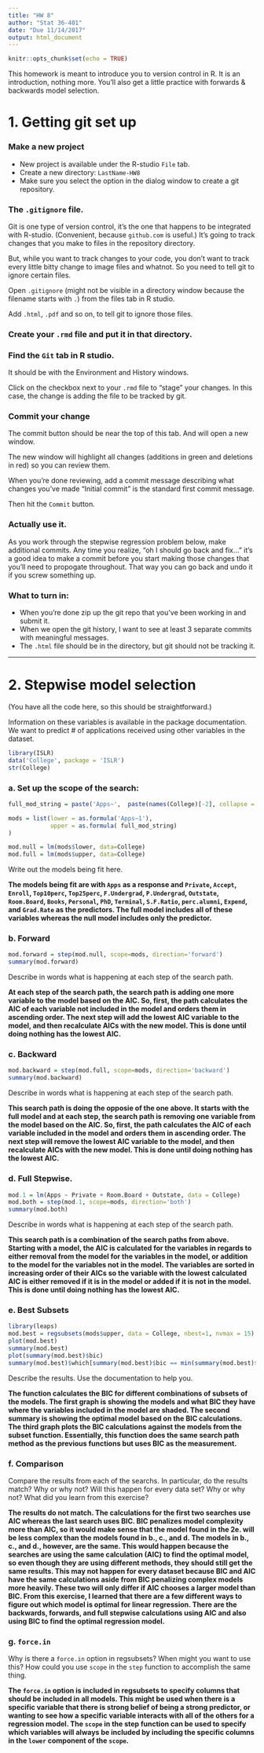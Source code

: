 ```yaml
---
title: "HW 8"
author: "Stat 36-401"
date: "Due 11/14/2017"
output: html_document
---
```


```r
knitr::opts_chunk$set(echo = TRUE)
```

This homework is meant to introduce you to version control in R. It is an introduction, nothing more. You'll also get a little practice with forwards & backwards model selection. 


# 1. Getting git set up
### Make a new project

  * New project is available under the R-studio `File` tab. 
  * Create a new directory: `LastName-HW8` 
  * Make sure you select the option in the dialog window to create a git repository. 
  
### The `.gitignore` file. 

Git is one type of version control, it's the one that happens to be integrated with R-studio. (Convenient, because `github.com` is useful.) It's going to track changes that you make to files in the repository directory. 

But, while you want to track changes to your code, you don't want to track every little bitty change to image files and whatnot. So you need to tell git to ignore certain files. 

Open `.gitignore` (might not be visible in a directory window because the filename starts with `.`) from the files tab in R studio. 

Add `.html`, `.pdf` and so on, to tell git to ignore those files. 

### Create your `.rmd` file and put it in that directory. 

### Find the `Git` tab in R studio. 
It should be with the Environment and History windows. 

Click on the checkbox next to your `.rmd` file to "stage" your changes. In this case, the change is adding the file to be tracked by git.  

### Commit your change
The commit button should be near the top of this tab. And will open a new window. 

The new window will highlight all changes (additions in green and deletions in red) so you can review them. 

When you're done reviewing, add a commit message describing what changes you've made "Initial commit" is the standard first commit message. 

Then hit the `Commit` button. 

### Actually use it. 
As you work through the stepwise regression problem below, make additional commits. 
Any time you realize, "oh I should go back and fix..." it's a good idea to make a commit before you start making those changes that you'll need to propogate throughout. That way you can go back and undo it if you screw something up. 

### What to turn in:

  * When you're done zip up the git repo that you've been working in and submit it. 
  * When we open the git history, I want to see at least 3 separate commits with meaningful messages. 
  * The `.html` file should be in the directory, but git should not be tracking it. 
  
*****************************
# 2. Stepwise model selection
(You have all the code here, so this should be straightforward.)

Information on these variables is available in the package documentation. We want to predict # of applications received using other variables in the dataset. 
```r
library(ISLR)
data('College', package = 'ISLR')
str(College)
```


### a. Set up the scope of the search:
```r
full_mod_string = paste('Apps~',  paste(names(College)[-2], collapse = ' + '), collapse = '')

mods = list(lower = as.formula('Apps~1'),
            upper = as.formula( full_mod_string)
)

mod.null = lm(mods$lower, data=College)
mod.full = lm(mods$upper, data=College)
```

Write out the models being fit here. 

**The models being fit are with `Apps` as a response and `Private`, `Accept`, `Enroll`, `Top10perc`, `Top25perc`, `F.Undergrad`, `P.Undergrad`, `Outstate`, `Room.Board`, `Books`, `Personal`, `PhD`, `Terminal`, `S.F.Ratio`, `perc.alumni`, `Expend`, and `Grad.Rate` as the predictors. The full model includes all of these variables whereas the null model includes only the predictor.**


### b. Forward
```r
mod.forward = step(mod.null, scope=mods, direction='forward')
summary(mod.forward)
```
Describe in words what is happening at each step of the search path. 

**At each step of the search path, the search path is adding one more variable to the model based on the AIC. So, first, the path calculates the AIC of each variable not included in the model and orders them in ascending order. The next step will add the lowest AIC variable to the model, and then recalculate AICs with the new model. This is done until doing nothing has the lowest AIC.**

### c. Backward
```r
mod.backward = step(mod.full, scope=mods, direction='backward')
summary(mod.backward)
```
Describe in words what is happening at each step of the search path. 

**This search path is doing the opposie of the one above. It starts with the full model and at each step, the search path is removing one variable from the model based on the AIC. So, first, the path calculates the AIC of each variable included in the model and orders them in ascending order. The next step will remove the lowest AIC variable to the model, and then recalculate AICs with the new model. This is done until doing nothing has the lowest AIC.**


### d. Full Stepwise. 
```r
mod.1 = lm(Apps ~ Private + Room.Board + Outstate, data = College)
mod.both = step(mod.1, scope=mods, direction='both')
summary(mod.both)
```
Describe in words what is happening at each step of the search path. 

**This search path is a combination of the search paths from above. Starting with a model, the AIC is calculated for the variables in regards to either removal from the model for the variables in the model, or addition to the model for the variables not in the model. The variables are sorted in increasing order of their AICs so the variable with the lowest calculated AIC is either removed if it is in the model or added if it is not in the model. This is done until doing nothing has the lowest AIC.**



### e. Best Subsets
```r
library(leaps)
mod.best = regsubsets(mods$upper, data = College, nbest=1, nvmax = 15) 
plot(mod.best)
summary(mod.best)
plot(summary(mod.best)$bic)
summary(mod.best)$which[summary(mod.best)$bic == min(summary(mod.best)$bic), ]
```
Describe the results. Use the documentation to help you. 

**The function calculates the BIC for different combinations of subsets of the models. The first graph is showing the models and what BIC they have where the variables included in the model are shaded. The second summary is showing the optimal model based on the BIC calculations. The third graph plots the BIC calculations against the models from the subset function. Essentially, this function does the same search path method as the previous functions but uses BIC as the measurement.**


### f. Comparison
Compare the results from each of the searchs. In particular, do the results match? Why or why not? Will this happen for every data set? Why or why not? What did you learn from this exercise? 

**The results do not match. The calculations for the first two searches use AIC whereas the last search uses BIC. BIC penalizes model complexity more than AIC, so it would make sense that the model found in the 2e. will be less complex than the models found in b., c., and d. The models in b., c., and d., however, are the same. This would happen because the searches are using the same calculation (AIC) to find the optimal model, so even though they are using different methods, they should still get the same results. This may not happen for every dataset because BIC and AIC have the same calculations aside from BIC penalizing complex models more heavily. These two will only differ if AIC chooses a larger model than BIC. From this exercise, I learned that there are a few different ways to figure out which model is optimal for linear regression. There are the backwards, forwards, and full stepwise calculations using AIC and also using BIC to find the optimal regression model.**


### g. `force.in`
Why is there a `force.in` option in regsubsets? When might you want to use this? How could you use `scope` in the `step` function to accomplish the same thing. 

**The `force.in` option is included in regsubsets to specify columns that should be included in all models. This might be used when there is a specific variable that there is strong belief of being a strong predictor, or wanting to see how a specific variable interacts with all of the others for a regression model. The `scope` in the step function can be used to specify which variables will always be included by including the specific columns in the `lower` component of the `scope`.**





